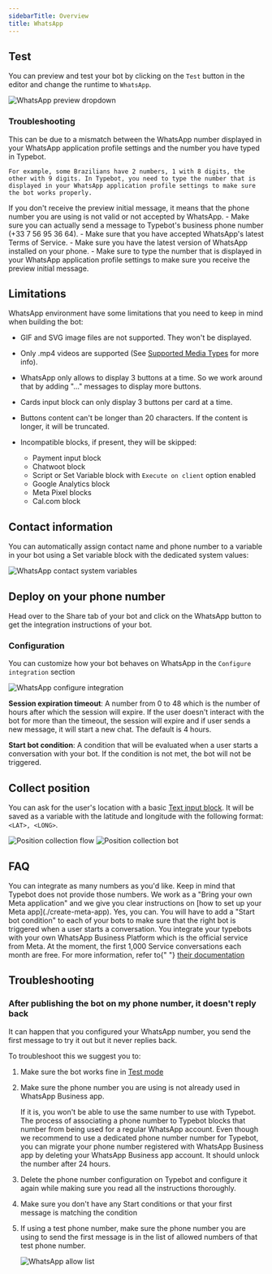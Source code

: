 ```yaml
---
sidebarTitle: Overview
title: WhatsApp
---
```


## Test

You can preview and test your bot by clicking on the `Test` button in the editor and change the runtime to `WhatsApp`.

<Frame>
  <img
    src="/images/whatsapp/preview-dropdown.png"
    alt="WhatsApp preview dropdown"
  />
</Frame>

### Troubleshooting

<AccordionGroup>
  <Accordion title="I receive the preview initial message but then the bot doesn't respond">
    This can be due to a mismatch between the WhatsApp number displayed in your WhatsApp application profile settings and the number you have typed in Typebot.

    For example, some Brazilians have 2 numbers, 1 with 8 digits, the other with 9 digits. In Typebot, you need to type the number that is displayed in your WhatsApp application profile settings to make sure the bot works properly.

  </Accordion>
  <Accordion title="I don't receive the preview initial message">
    If you don't receive the preview initial message, it means that the phone number you are using is not valid or not accepted by WhatsApp.
    - Make sure you can actually send a message to Typebot's business phone number (+33 7 56 95 36 64).
    - Make sure that you have accepted WhatsApp's latest Terms of Service.
    - Make sure you have the latest version of WhatsApp installed on your phone.
    - Make sure to type the number that is displayed in your WhatsApp application profile settings to make sure you receive the preview initial message.
  </Accordion>
</AccordionGroup>

## Limitations

WhatsApp environment have some limitations that you need to keep in mind when building the bot:

- GIF and SVG image files are not supported. They won't be displayed.
- Only .mp4 videos are supported (See [Supported Media Types](https://developers.facebook.com/docs/whatsapp/cloud-api/reference/media#supported-media-types) for more info).
- WhatsApp only allows to display 3 buttons at a time. So we work around that by adding "..." messages to display more buttons.
- Cards input block can only display 3 buttons per card at a time.
- Buttons content can't be longer than 20 characters. If the content is longer, it will be truncated.
- Incompatible blocks, if present, they will be skipped:

  - Payment input block
  - Chatwoot block
  - Script or Set Variable block with `Execute on client` option enabled
  - Google Analytics block
  - Meta Pixel blocks
  - Cal.com block

## Contact information

You can automatically assign contact name and phone number to a variable in your bot using a Set variable block with the dedicated system values:

<Frame>
  <img
    src="/images/whatsapp/contact-var.png"
    alt="WhatsApp contact system variables"
  />
</Frame>

## Deploy on your phone number

Head over to the Share tab of your bot and click on the WhatsApp button to get the integration instructions of your bot.

### Configuration

You can customize how your bot behaves on WhatsApp in the `Configure integration` section

<Frame>
  <img
    src="/images/whatsapp/configure-integration.png"
    alt="WhatsApp configure integration"
  />
</Frame>

**Session expiration timeout**: A number from 0 to 48 which is the number of hours after which the session will expire. If the user doesn't interact with the bot for more than the timeout, the session will expire and if user sends a new message, it will start a new chat. The default is 4 hours.

**Start bot condition**: A condition that will be evaluated when a user starts a conversation with your bot. If the condition is not met, the bot will not be triggered.

## Collect position

You can ask for the user's location with a basic [Text input block](../../editor/blocks/inputs/text). It will be saved as a variable with the latitude and longitude with the following format: `<LAT>, <LONG>`.

<Tabs>
  <Tab title="Flow">
    <Frame style={{ maxWidth: "400px" }}>
      <img
        src="/images/whatsapp/position-flow.jpg"
        alt="Position collection flow"
        className="rounded-lg"
      />
    </Frame>
  </Tab>
  <Tab title="Bot">
    <Frame style={{ maxWidth: "400px" }}>
      <img
        src="/images/whatsapp/position-bot.png"
        alt="Position collection bot"
        className="rounded-lg"
      />
    </Frame>
  </Tab>
</Tabs>

## FAQ

<AccordionGroup>
  <Accordion title="How many WhatsApp numbers can I use?">
    You can integrate as many numbers as you'd like. Keep in mind that Typebot
    does not provide those numbers. We work as a "Bring your own Meta
    application" and we give you clear instructions on [how to set up your Meta
    app](./create-meta-app).
  </Accordion>
  <Accordion title="Can I link multiple bots to the same WhatsApp number?">
    Yes, you can. You will have to add a "Start bot condition" to each of your
    bots to make sure that the right bot is triggered when a user starts a
    conversation.
  </Accordion>
  <Accordion title="Does the integration with WhatsApp requires any paid API?">
    You integrate your typebots with your own WhatsApp Business Platform which
    is the official service from Meta. At the moment, the first 1,000 Service
    conversations each month are free. For more information, refer to{" "}
    <a
      href="https://developers.facebook.com/docs/whatsapp/cloud-api/get-started#pricing---payment-methods"
      target="_blank"
    >
      their documentation
    </a>
  </Accordion>
</AccordionGroup>

## Troubleshooting

### After publishing the bot on my phone number, it doesn't reply back

It can happen that you configured your WhatsApp number, you send the first
message to try it out but it never replies back.

To troubleshoot this we suggest you to:

1. Make sure the bot works fine in [Test mode](#test)
2. Make sure the phone number you are using is not already used in WhatsApp Business app.

   If it is, you won't be able to use the same number to use with Typebot. The process of associating a phone number to Typebot blocks that number from being used for a regular WhatsApp account. Even though we recommend to use a dedicated phone number number for Typebot, you can migrate your phone number registered with WhatsApp Business app by deleting your WhatsApp Business app account. It should unlock the number after 24 hours.

3. Delete the phone number configuration on Typebot and configure it again while making sure you read all the instructions thoroughly.
4. Make sure you don't have any Start conditions or that your first message is matching the condition
5. If using a test phone number, make sure the phone number you are using to send the first message is in the list of allowed numbers of that test phone number.
   <Frame>
     <img src="/images/whatsapp/allow-list.png" alt="WhatsApp allow list" />
   </Frame>
